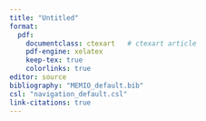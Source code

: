 ```yaml
---
title: "Untitled"
format: 
  pdf:
    documentclass: ctexart   # ctexart article
    pdf-engine: xelatex
    keep-tex: true
    colorlinks: true
editor: source
bibliography: "MEMIO_default.bib"
csl: "navigation_default.csl"
link-citations: true
---
```





